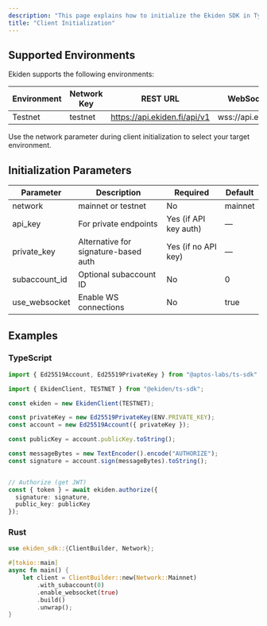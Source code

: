 ```yaml
---
description: "This page explains how to initialize the Ekiden SDK in TypeScript, Python, and Rust. Initialization sets up your client to interact with Ekiden's REST and WebSocket APIs. You can operate in either public mode (read-only access) or authenticated mode (private endpoints and trading)."
title: "Client Initialization"
---
```


## Supported Environments

Ekiden supports the following environments:

| Environment | Network Key | REST URL                             | WebSocket URL                  |
| ----------- | ----------- | ------------------------------------ | ------------------------------ |
| Testnet     | testnet     | https://api.ekiden.fi/api/v1         | wss://api.ekiden.fi/ws         |

Use the network parameter during client initialization to select your target environment.

## Initialization Parameters

| Parameter     | Description                          | Required              | Default |
| ------------- | ------------------------------------ | --------------------- | ------- |
| network       | mainnet or testnet                   | No                    | mainnet |
| api_key       | For private endpoints                | Yes (if API key auth) | —       |
| private_key   | Alternative for signature-based auth | Yes (if no API key)   | —       |
| subaccount_id | Optional subaccount ID               | No                    | 0       |
| use_websocket | Enable WS connections                | No                    | true    |

## Examples

### TypeScript

```ts
import { Ed25519Account, Ed25519PrivateKey } from "@aptos-labs/ts-sdk";

import { EkidenClient, TESTNET } from "@ekiden/ts-sdk";

const ekiden = new EkidenClient(TESTNET);

const privateKey = new Ed25519PrivateKey(ENV.PRIVATE_KEY);
const account = new Ed25519Account({ privateKey });

const publicKey = account.publicKey.toString();

const messageBytes = new TextEncoder().encode("AUTHORIZE");
const signature = account.sign(messageBytes).toString();


// Authorize (get JWT)
const { token } = await ekiden.authorize({
  signature: signature,
  public_key: publicKey
});

```

### Rust

```rust
use ekiden_sdk::{ClientBuilder, Network};

#[tokio::main]
async fn main() {
    let client = ClientBuilder::new(Network::Mainnet)
        .with_subaccount(0)
        .enable_websocket(true)
        .build()
        .unwrap();
}
```